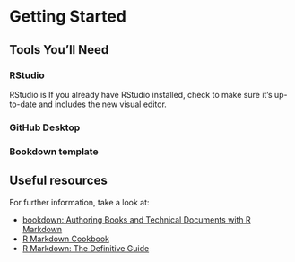 # Getting Started {#GettingStarted -}

## Tools You'll Need {-}

### RStudio {-} 

RStudio is
If you already have RStudio installed, check to make sure it's up-to-date and includes the new visual editor. 

### GitHub Desktop {-}

### Bookdown template {-}

## Useful resources {-}

For further information, take a look at:

- [bookdown: Authoring Books and Technical Documents with R Markdown](https://bookdown.org/yihui/bookdown/)
- [R Markdown Cookbook](https://bookdown.org/yihui/rmarkdown-cookbook/)
- [R Markdown: The Definitive Guide](https://bookdown.org/yihui/rmarkdown/)
